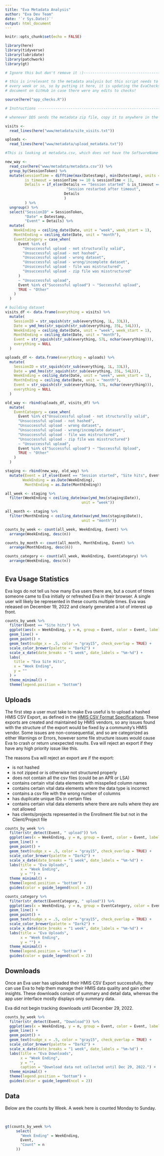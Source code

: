 ```yaml
---
title: "Eva Metadata Analysis"
author: "Eva Dev Team"
date: '`r Sys.Date()`'
output: html_document
---
```


```r
knitr::opts_chunk$set(echo = FALSE)

library(here)
library(tidyverse)
library(lubridate)
library(patchwork)
library(gt)

# Ignore this but don't remove it :)---------------------------------------

# this is irrelevant to the metadata analysis but this script needs to be run
# every week or so, so by putting it here, it is updating the EvaChecks.xlsx
# document on GitHub in case there were any edits to checks!

source(here("app_checks.R"))

# Instructions ------------------------------------------------------------

# whenever DDS sends the metadata zip file, copy it to anywhere in the ACE environment that you can find it again, navigate to the www/metadata directory in your Eva RStudio project, click Upload, then find the zip file you copied in. Click OK or whatever, then the files will be pasted in. Then run this.

visits <-
  read_lines(here("www/metadata/site_visits.txt"))

uploads <-
  read_lines(here("www/metadata/upload_metadata.txt"))

#This is looking at metadata.csv, which does not have the SoftwareName column

new_way <-
  read_csv(here("www/metadata/metadata.csv")) %>%
  group_by(SessionToken) %>%
  mutate(sessionTime = difftime(max(Datestamp), min(Datestamp), units = "mins"),
         is_timeout = sessionTime >= 10 & sessionTime < 11,
         Details = if_else(Details == "Session started" & is_timeout == TRUE , 
                            "Session restarted after timeout", 
                           Details
                           )
         ) %>%
  ungroup() %>%
  select("SessionID" = SessionToken,
         "Date" = Datestamp,
         "Event" = Details) %>%
  mutate(
    WeekEnding = ceiling_date(Date, unit = "week", week_start = 1),
    MonthEnding = ceiling_date(Date, unit = "month"),
    EventCategory = case_when(
      Event %in% c(
        "Unsuccessful upload - not structurally valid",
        "Unsuccessful upload - not hashed",
        "Unsuccessful upload - wrong dataset",
        "Unsuccessful upload - wrong/incomplete dataset",
        "Unsuccessful upload - file was mistructured",
        "Unsuccessful upload - zip file was misstructured"
      )
      ~ "Unsuccessful upload",
      Event %in% c("Successful upload") ~ "Successful upload",
      TRUE ~ "Other"
    )
  )

# building dataset
visits_df <- data.frame(everything = visits) %>%
  mutate(
    SessionID = str_squish(str_sub(everything, 1L, 33L)),
    Date = ymd_hms(str_squish(str_sub(everything, 35L, 54L))),
    WeekEnding = ceiling_date(Date, unit = "week", week_start = 1),
    MonthEnding = ceiling_date(Date, unit = "month"),
    Event = str_squish(str_sub(everything, 57L, nchar(everything))),
    everything = NULL
  )

uploads_df <- data.frame(everything = uploads) %>%
  mutate(
    SessionID = str_squish(str_sub(everything, 1L, 33L)),
    Date = ymd_hms(str_squish(str_sub(everything, 35L, 54L))),
    WeekEnding = ceiling_date(Date, unit = "week", week_start = 1),
    MonthEnding = ceiling_date(Date, unit = "month"),
    Event = str_squish(str_sub(everything, 57L, nchar(everything))),
    everything = NULL
  )

old_way <- rbind(uploads_df, visits_df) %>%
  mutate(
    EventCategory = case_when(
      Event %in% c("Unsuccessful upload - not structurally valid",
      "Unsuccessful upload - not hashed",
      "Unsuccessful upload - wrong dataset",
      "Unsuccessful upload - wrong/incomplete dataset",
      "Unsuccessful upload - file was mistructured",
      "Unsuccessful upload - zip file was misstructured")
      ~ "Unsuccessful upload",
      Event %in% c("Successful upload") ~ "Successful Upload",
      TRUE ~ "Other"
    )
  )

staging <- rbind(new_way, old_way) %>%
  mutate(Event = if_else(Event == "Session started", "Site hits", Event),
        WeekEnding = as.Date(WeekEnding),
         MonthEnding = as.Date(MonthEnding))

all_week <- staging %>%
  filter(WeekEnding < ceiling_date(max(ymd_hms(staging$Date)),
                                   unit = "week"))

all_month <- staging %>%
  filter(MonthEnding < ceiling_date(max(ymd_hms(staging$Date)),
                                   unit = "month"))

counts_by_week <- count(all_week, WeekEnding, Event) %>%
  arrange(WeekEnding, desc(n))

counts_by_month <- count(all_month, MonthEnding, Event) %>%
  arrange(MonthEnding, desc(n))

counts_category <- count(all_week, WeekEnding, EventCategory) %>%
  arrange(WeekEnding, desc(n))

```

# {.tabset}

## Eva Usage Statistics

Eva logs do not tell us how many Eva users there are, but a count of times someone came to Eva initially or refreshed Eva in their browser. A single user will likely be represented in these counts multiple times. Eva was released on December 19, 2022 and clearly generated a lot of interest up front.

```r

counts_by_week %>%
  filter(Event == "Site hits") %>%
  ggplot(aes(x = WeekEnding, y = n, group = Event, color = Event, label = n)) +
  geom_line() +
  geom_point() +
  geom_text(nudge_x = .5, color = "gray15", check_overlap = TRUE) +
  scale_color_brewer(palette = "Dark2") +
  scale_x_date(date_breaks = "1 week", date_labels = "%m-%d") +
  labs(
    title = "Eva Site Hits",
    x = "Week Ending",
    y = ""
  ) +
  theme_minimal() +
  theme(legend.position = "bottom")
```

## Uploads

The first step a user must take to make Eva useful is to upload a hashed HMIS CSV Export, as defined in the [HMIS CSV Format Specifications](https://hudhdx.info/Resources/Vendors/HMIS_CSV_Specifications_FY2022_v1.3.pdf). These exports are created and maintained by HMIS vendors, so any issues found with the structure of the export would be fixed by a community's HMIS vendor. Some issues are non-consequential, and so are categorized as either Warnings or Errors, however some file structure issues would cause Eva to crash or return unexpected results. Eva will reject an export if they have any high priority issue like this.

The reasons Eva will reject an export are if the export:

* is not hashed
* is not zipped or is otherwise not structured properly
* does not contain all the csv files (could be an APR or LSA)
* contains certain vital data elements with misspelled column names
* contains certain vital data elements where the data type is incorrect
* contains a csv file with the wrong number of columns
* has duplicate unique IDs in certain files
* contains certain vital data elements where there are nulls where they are not allowed
* has clients/projects represented in the Enrollment file but not in the Client/Project file 


```r

counts_by_week %>%
  filter(str_detect(Event, " upload")) %>%
  ggplot(aes(x = WeekEnding, y = n, group = Event, color = Event, label = n)) +
  geom_line() +
  geom_point() +
  geom_text(nudge_x = .5, color = "gray15", check_overlap = TRUE) +
  scale_color_brewer(palette = "Dark2") +
  scale_x_date(date_breaks = "1 week", date_labels = "%m-%d") +
  labs(title = "Eva Uploads",
       x = "Week Ending",
       y = "") +
  theme_minimal() +
  theme(legend.position = "bottom") +
  guides(color = guide_legend(ncol = 2))

```

```r

counts_category %>%
  filter(str_detect(EventCategory, " upload")) %>%
  ggplot(aes(x = WeekEnding, y = n, group = EventCategory, color = EventCategory, label = n)) +
  geom_line() +
  geom_point() +
  geom_text(nudge_x = .5, color = "gray15", check_overlap = TRUE) +
  scale_color_brewer(palette = "Dark2") +
  scale_x_date(date_breaks = "1 week", date_labels = "%m-%d") +
  labs(title = "Eva Uploads",
       x = "Week Ending",
       y = "") +
  theme_minimal() +
  theme(legend.position = "bottom") +
  guides(color = guide_legend(ncol = 2))

```

## Downloads

Once an Eva user has uploaded their HMIS CSV Export successfully, they can use Eva to help them manage their HMIS data quality and gain other insights. These downloads consist of summary and detail data, whereas the app user interface mostly displays only summary data.

Eva did not begin tracking downloads until December 29, 2022.

```r

counts_by_week %>%
  filter(str_detect(Event, "Download")) %>%
  ggplot(aes(x = WeekEnding, y = n, group = Event, color = Event, label = n)) +
  geom_line() +
  geom_point() +
  geom_text(nudge_x = .5, color = "gray15", check_overlap = TRUE) +
  scale_color_brewer(palette = "Dark2") +
  scale_x_date(date_breaks = "1 week", date_labels = "%m-%d") +
  labs(title = "Eva Downloads",
       x = "Week Ending",
       y = "",
       caption = "Download data not collected until Dec 29, 2022.") +
  theme_minimal() +
  theme(legend.position = "bottom") +
  guides(color = guide_legend(ncol = 2))

```

## Data

Below are the counts by Week. A week here is counted Monday to Sunday.

<br>

```r
gt(counts_by_week %>%
     select(
       "Week Ending" = WeekEnding,
       Event,
       "Count" = n
     ))
```

# {-}

